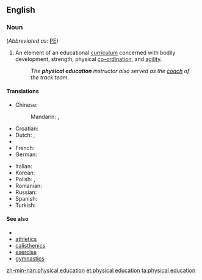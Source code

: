 ==English==

===Noun===
{{en-noun|sg=[[physical]] [[education]]|-}} (''Abbreviated as'': [[PE]])

# An element of an educational [[curriculum]] concerned with bodily development, strength, physical [[co-ordination]], and [[agility]].
#: ''The '''physical education''' instructor also served as the [[coach]] of the track team.''

====Translations====
{{trans-top|curriculum component}}
* Chinese:
*: Mandarin: {{t|zh|體育|sc=Hani}}, {{t|zh|体育|tr=tǐyù|sc=Hani}}
* Croatian: {{t|hr|tjelesni odgoj|m|alt=tjȅlesnī òdgoj}}
* Dutch: {{t|nl|lichamelijke opvoeding|f}}, {{t|nl|gymles|f}}
* {{trreq|Finnish}}
* French: {{t|fr|éducation physique|f}}
* German: {{t|de|Sportunterricht|m}}
{{trans-mid}}
* Italian: {{t|it|educazione fisica}}
* Korean: {{t+|ko|체육|tr=cheyuk|sc=Hang}}
* Polish: {{t|pl|wychowanie fizyczne|n}}, {{t|pl|w-f|m}}
* Romanian: {{t|ro|educație fizică|f}}
* Russian: {{t|ru|физическое воспитание|n|tr=fizíčeskoje vospitánije|sc=Cyrl}}
* Spanish: {{t|es|educación física}}
* Turkish: {{t|tr|beden eğitimi}}
{{trans-bottom}}

====See also====
* {{pedialite}}
* [[athletics]]
* [[calisthenics]]
* [[exercise]]
* [[gymnastics]]

[[zh-min-nan:physical education]]
[[et:physical education]]
[[ta:physical education]]